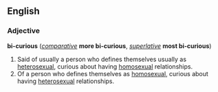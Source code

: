 ==English==
===Adjective===
'''bi-curious''' (''[[comparative]]'' '''more bi-curious''', ''[[superlative]]'' '''most bi-curious''')

# Said of usually a person who defines themselves usually as [[heterosexual]], curious about having [[homosexual]] relationships.
#Of a person who defines themselves as [[homosexual]], curious about having [[heterosexual]] relationships.